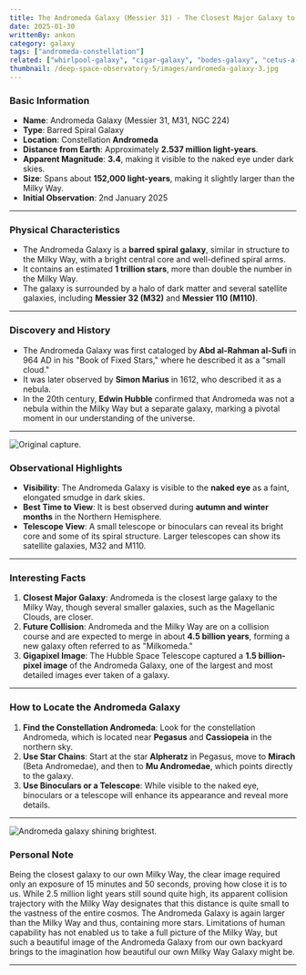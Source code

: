 ```yaml
---
title: The Andromeda Galaxy (Messier 31) - The Closest Major Galaxy to the Milky Way
date: 2025-01-30
writtenBy: ankon
category: galaxy
tags: ["andromeda-constellation"]
related: ["whirlpool-galaxy", "cigar-galaxy", "bodes-galaxy", "cetus-a-galaxy", "le-gentil-galaxy"]
thumbnail: /deep-space-observatory-5/images/andromeda-galaxy-3.jpg
---
```


<Highlight title="The Andromeda Galaxy (Messier 31)" subtitle="The Closest Major Galaxy to the Milky Way" />

### **Basic Information**
- **Name**: Andromeda Galaxy (Messier 31, M31, NGC 224)
- **Type**: Barred Spiral Galaxy
- **Location**: Constellation **Andromeda**
- **Distance from Earth**: Approximately **2.537 million light-years**.
- **Apparent Magnitude**: **3.4**, making it visible to the naked eye under dark skies.
- **Size**: Spans about **152,000 light-years**, making it slightly larger than the Milky Way.
- **Initial Observation**: 2nd January 2025

---

### **Physical Characteristics**
- The Andromeda Galaxy is a **barred spiral galaxy**, similar in structure to the Milky Way, with a bright central core and well-defined spiral arms.
- It contains an estimated **1 trillion stars**, more than double the number in the Milky Way.
- The galaxy is surrounded by a halo of dark matter and several satellite galaxies, including **Messier 32 (M32)** and **Messier 110 (M110)**.

---

### **Discovery and History**
- The Andromeda Galaxy was first cataloged by **Abd al-Rahman al-Sufi** in 964 AD in his "Book of Fixed Stars," where he described it as a "small cloud."
- It was later observed by **Simon Marius** in 1612, who described it as a nebula.
- In the 20th century, **Edwin Hubble** confirmed that Andromeda was not a nebula within the Milky Way but a separate galaxy, marking a pivotal moment in our understanding of the universe.

---

![Original capture.](/deep-space-observatory-5/images/andromeda-galaxy.jpg)
### **Observational Highlights**
- **Visibility**: The Andromeda Galaxy is visible to the **naked eye** as a faint, elongated smudge in dark skies.
- **Best Time to View**: It is best observed during **autumn and winter months** in the Northern Hemisphere.
- **Telescope View**: A small telescope or binoculars can reveal its bright core and some of its spiral structure. Larger telescopes can show its satellite galaxies, M32 and M110.

---

### **Interesting Facts**
1. **Closest Major Galaxy**: Andromeda is the closest large galaxy to the Milky Way, though several smaller galaxies, such as the Magellanic Clouds, are closer.
2. **Future Collision**: Andromeda and the Milky Way are on a collision course and are expected to merge in about **4.5 billion years**, forming a new galaxy often referred to as "Milkomeda."
3. **Gigapixel Image**: The Hubble Space Telescope captured a **1.5 billion-pixel image** of the Andromeda Galaxy, one of the largest and most detailed images ever taken of a galaxy.

---

### **How to Locate the Andromeda Galaxy**
1. **Find the Constellation Andromeda**: Look for the constellation Andromeda, which is located near **Pegasus** and **Cassiopeia** in the northern sky.
2. **Use Star Chains**: Start at the star **Alpheratz** in Pegasus, move to **Mirach** (Beta Andromedae), and then to **Mu Andromedae**, which points directly to the galaxy.
3. **Use Binoculars or a Telescope**: While visible to the naked eye, binoculars or a telescope will enhance its appearance and reveal more details.

---

![Andromeda galaxy shining brightest.](/deep-space-observatory-5/images/andromeda-galaxy-2.jpg)
### **Personal Note**
Being the closest galaxy to our own Milky Way, the clear image required only an exposure of 15 minutes
and 50 seconds, proving how close it is to us. While 2.5 million light years still sound quite high,
its apparent collision trajectory with the Milky Way designates that this distance is quite small to
the vastness of the entire cosmos. The Andromeda Galaxy is again larger than the Milky Way and thus,
containing more stars. Limitations of human capability has not enabled us to take a full picture of
the Milky Way, but such a beautiful image of the Andromeda Galaxy from our own backyard brings to
the imagination how beautiful our own Milky Way Galaxy might be.

---
